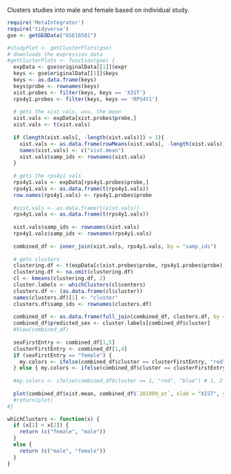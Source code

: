 Clusters studies into male and female based on individual study.

```r
require('MetaIntegrator')
require('tidyverse')
gse <- getGEOData("GSE16581")

#studyPlot <- getClusterPlots(gse)
# downloads the expression data
#getClusterPlots <- function(gse) {
  expData <- gse$originalData[[1]]$expr
  keys <- gse$originalData[[1]]$keys
  keys <- as.data.frame(keys)
  keys$probe <- rownames(keys)
  xist.probes <- filter(keys, keys == 'XIST')
  rps4y1.probes <- filter(keys, keys == 'RPS4Y1')
  
  # gets the xist vals, usu. the mean
  xist.vals <- expData[xist.probes$probe,]
  xist.vals <- t(xist.vals)
  
  if (length(xist.vals[, -length(xist.vals)]) > 1){ 
    xist.vals <- as.data.frame(rowMeans(xist.vals[, -length(xist.vals)], na.rm=TRUE))
    names(xist.vals) <- c("xist.mean")
    xist.vals$samp_ids <- rownames(xist.vals)
  }
  
  # gets the rps4y1 vals
  rps4y1.vals <- expData[rps4y1.probes$probe,]
  rps4y1.vals <- as.data.frame(t(rps4y1.vals))
  row.names(rps4y1.vals) <- rps4y1.probes$probe
  
  #xist.vals <- as.data.frame(t(xist.vals))
  rps4y1.vals <- as.data.frame(t(rps4y1.vals))
  
  xist.vals$samp_ids <- rownames(xist.vals)
  rps4y1.vals$samp_ids <- rownames(rps4y1.vals)
  
  combined_df <- inner_join(xist.vals, rps4y1.vals, by = "samp_ids")
  
  # gets clusters
  clustering.df <- t(expData[c(xist.probes$probe, rps4y1.probes$probe),])
  clustering.df <- na.omit(clustering.df)
  cl <- kmeans(clustering.df, 2)
  cluster.labels <- whichClusters(cl$centers)
  clusters.df <- (as.data.frame(cl$cluster))
  names(clusters.df)[1] <- "cluster"
  clusters.df$samp_ids <- rownames(clusters.df)
  
  combined_df <- as.data.frame(full_join(combined_df, clusters.df, by = "samp_ids"))
  combined_df$predicted_sex <- cluster.labels[combined_df$cluster]
  #View(combined_df)
  
  sexFirstEntry <- combined_df[1,5]
  clusterFirstEntry <- combined_df[1,4]
  if (sexFirstEntry == "female") { 
    my.colors <- ifelse(combined_df$cluster == clusterFirstEntry, "red", "blue") 
  } else { my.colors <- ifelse(combined_df$cluster == clusterFirstEntry, "blue", "red") }
  
  #my.colors <- ifelse(combined_df$cluster == 1, "red", "blue") # 1, 2
  
  plot(combined_df$xist.mean, combined_df$`201909_at`, xlab = "XIST", ylab = "RPS4Y1", col = my.colors) #c("red", "blue")[as.factor(combined_df$cluster)])
  #return(plot)
#}
```

```r
 
whichClusters <- function(x) {
  if (x[1] > x[2]) {
    return (c("female", "male"))
  }
  else {
    return (c("male", "female"))
  }
}
```

